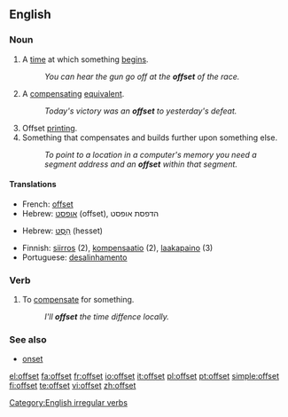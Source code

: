 ==English==

===Noun===
{{en-noun}}

# A [[time]] at which something [[begin]]s.
#: ''You can hear the gun go off at the '''offset''' of the race.''
# A [[compensating]] [[equivalent]].
#: ''Today's victory was an '''offset''' to yesterday's defeat.''
# Offset [[printing]].
# Something that compensates and builds further upon something else.
#: ''To point to a location in a computer's memory you need a segment address and an '''offset''' within that segment.''

====Translations====
{{trans-top|offset printing}}
*French: [[offset]]
*Hebrew: [[אופסט]] (offset), הדפסת אופסט
{{trans-bottom}}

{{trans-top|builds further upon}}
*Hebrew: [[היסט|הֵסֶט]] (hesset)
{{trans-bottom}}

{{rfc-trans}}
*Finnish: [[siirros]] (2), [[kompensaatio]] (2), [[laakapaino]] (3)
*Portuguese: [[desalinhamento]]

===Verb===
{{en-verb|offsets|offsetting|offset}}

# To [[compensate]] for something.
#:''I'll '''offset''' the time diffence locally.''

===See also===
*[[onset]]

[[Category:English irregular verbs]]

[[el:offset]]
[[fa:offset]]
[[fr:offset]]
[[io:offset]]
[[it:offset]]
[[pl:offset]]
[[pt:offset]]
[[simple:offset]]
[[fi:offset]]
[[te:offset]]
[[vi:offset]]
[[zh:offset]]
